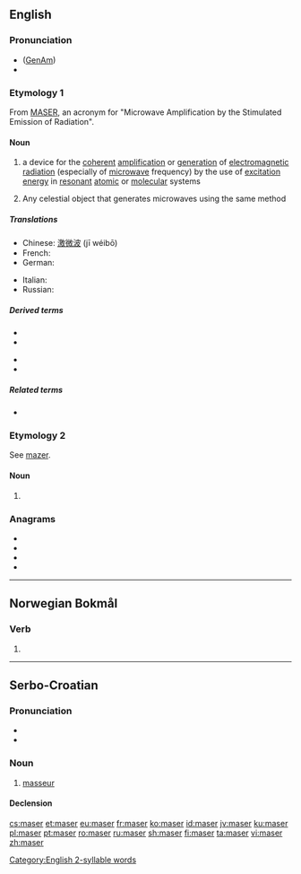 {{also|MASER|Maser|masér|måser}}
==English==
{{wikipedia}}

===Pronunciation===
* ([[GenAm]]) {{IPA|/ˈmeɪzɚ/|lang=en}}
* {{rhymes|eɪzə(r)|lang=en}}
{{rfap|lang=en}}
[[Category:English 2-syllable words]]

===Etymology 1===
From [[MASER]], an acronym for "Microwave Amplification by the Stimulated Emission of Radiation".

====Noun====
{{en-noun}}

# {{lb|en|physics}} a device for the [[coherent]] [[amplification]] or [[generation]] of [[electromagnetic radiation]] (especially of [[microwave]] frequency) by the use of [[excitation energy]] in [[resonant]] [[atomic]] or [[molecular]] systems
# {{lb|en|astronomy}} Any celestial object that generates microwaves using the same method

=====Translations=====
{{trans-top|beam of microwaves}}
* Chinese: [[激微波]] (jī wéibō)
* French: {{t+|fr|maser|m}}
* German: {{t+|de|Maser|m}}
{{trans-mid}}
* Italian: {{t|it|maser|m}}
* Russian: {{t+|ru|ма́зер|m}}
{{trans-bottom}}

=====Derived terms=====
{{der-top}}
* {{l|en|astronomical maser}}
* {{l|en|gas maser}}
{{der-mid}}
* {{l|en|optical maser}}
* {{l|en|solid-state maser}}
{{der-bottom}}

=====Related terms=====
* {{l|en|laser}}

===Etymology 2===
See [[mazer]].

====Noun====
{{en-noun}}

# {{obsolete spelling of|mazer|lang=en}}

===Anagrams===
* {{l|en|mares}}
* {{l|en|marse}}
* {{l|en|reams}}
* {{l|en|smear}}

----

==Norwegian Bokmål==

===Verb===
{{head|nb|verb form}}

# {{form of|present tense|mase|lang=nb}}

----

==Serbo-Croatian==

===Pronunciation===
* {{IPA|/mǎseːr/|lang=sh}}
* {{hyphenation|ma|ser|lang=sh}}

===Noun===
{{sh-noun|g=m|head=màsēr}}

# [[masseur]]

====Declension====
{{sh-decl-noun
|màsēr|maseri
|maséra|masera
|maseru|maserima
|masera|masere
|maseru|maseri
|maseru|maserima
|maserom|maserima
}}

[[cs:maser]]
[[et:maser]]
[[eu:maser]]
[[fr:maser]]
[[ko:maser]]
[[id:maser]]
[[jv:maser]]
[[ku:maser]]
[[pl:maser]]
[[pt:maser]]
[[ro:maser]]
[[ru:maser]]
[[sh:maser]]
[[fi:maser]]
[[ta:maser]]
[[vi:maser]]
[[zh:maser]]